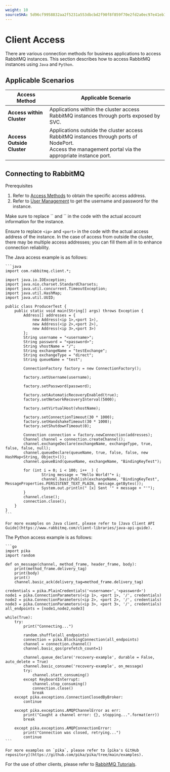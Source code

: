 ```yaml
---
weight: 10
sourceSHA: 5d96cf9958832aa2f5231a553dbcbd2f90f8f859f70e2fd2a0ec97e41eb1e705
---
```


# Client Access

There are various connection methods for business applications to access RabbitMQ instances. This section describes how to access RabbitMQ instances using `Java` and `Python`.

## Applicable Scenarios

| Access Method     | Applicable Scenario                                           |
| ------------------| ----------------------------------------------------------- |
| **Access within Cluster** | Applications within the cluster access RabbitMQ instances through ports exposed by SVC. |
| **Access Outside Cluster** | Applications outside the cluster access RabbitMQ instances through ports of NodePort.<br />Access the management portal via the appropriate instance port. |

## Connecting to RabbitMQ

Prerequisites

1. Refer to [Access Methods](../functions/40-accessmethod) to obtain the specific access address.
2. Refer to [User Management](../functions/20-user) to get the username and password for the instance.

<Directive type="tip" title="Tip">
  Make sure to replace `<username>` and `<password>` in the code with the actual account information for the instance.

  Ensure to replace `<ip>` and `<port>` in the code with the actual access address of the instance. In the case of access from outside the cluster, there may be multiple access addresses; you can fill them all in to enhance connection reliability.
</Directive>

<Tabs>
  <Tab label="Java">
    The Java access example is as follows:

    ```java
    import com.rabbitmq.client.*;

    import java.io.IOException;
    import java.nio.charset.StandardCharsets;
    import java.util.concurrent.TimeoutException;
    import java.util.HashMap;
    import java.util.UUID;

    public class ProducerTest {
        public static void main(String[] args) throws Exception {
            Address[] addresses = {
                new Address(<ip 1>,<port 1>),
                new Address(<ip 2>,<port 2>),
                new Address(<ip 3>,<port 3>)
            };
            String username = "<username>";
            String password = "<password>";
            String vhostName = "/";
            String exchangeName = "testExchange";
            String exchangeType = "direct";
            String queueName = "test";

            ConnectionFactory factory = new ConnectionFactory();

            factory.setUsername(username);

            factory.setPassword(password);

            factory.setAutomaticRecoveryEnabled(true);
            factory.setNetworkRecoveryInterval(5000);

            factory.setVirtualHost(vhostName);

            factory.setConnectionTimeout(30 * 1000);
            factory.setHandshakeTimeout(30 * 1000);
            factory.setShutdownTimeout(0);

            Connection connection = factory.newConnection(addresses);
            Channel channel = connection.createChannel();
            channel.exchangeDeclare(exchangeName, exchangeType, true, false, false, null);
            channel.queueDeclare(queueName, true, false, false, new HashMap<String, Object>());
            channel.queueBind(queueName, exchangeName, "BindingKeyTest");

            for (int i = 0; i < 100; i++  ) {
                    String message = "Hello World!"+ i;
                    channel.basicPublish(exchangeName, "BindingKeyTest", MessageProperties.PERSISTENT_TEXT_PLAIN, message.getBytes());
                    System.out.println(" [x] Sent '" + message + "'");
            }
            channel.close();
            connection.close();
        }
    }
    ```

    For more examples on Java client, please refer to [Java Client API Guide](https://www.rabbitmq.com/client-libraries/java-api-guide).
  </Tab>

  <Tab label="Python">
    The Python access example is as follows:

    ```go
    import pika
    import random

    def on_message(channel, method_frame, header_frame, body):
        print(method_frame.delivery_tag)
        print(body)
        print()
        channel.basic_ack(delivery_tag=method_frame.delivery_tag)

    credentials = pika.PlainCredentials('<username>','<password>')
    node1 = pika.ConnectionParameters(<ip 1>, <port 1>, '/', credentials)
    node2 = pika.ConnectionParameters(<ip 2>, <port 2>, '/', credentials)
    node3 = pika.ConnectionParameters(<ip 3>, <port 3>, '/', credentials)
    all_endpoints = [node1,node2,node3]

    while(True):
        try:
            print("Connecting...")

            random.shuffle(all_endpoints)
            connection = pika.BlockingConnection(all_endpoints)
            channel = connection.channel()
            channel.basic_qos(prefetch_count=1)

            channel.queue_declare('recovery-example', durable = False, auto_delete = True)
            channel.basic_consume('recovery-example', on_message)
            try:
                channel.start_consuming()
            except KeyboardInterrupt:
                channel.stop_consuming()
                connection.close()
                break
        except pika.exceptions.ConnectionClosedByBroker:
            continue

        except pika.exceptions.AMQPChannelError as err:
            print("Caught a channel error: {}, stopping...".format(err))
            break

        except pika.exceptions.AMQPConnectionError:
            print("Connection was closed, retrying...")
            continue
    ```

    For more examples on `pika`, please refer to [pika's GitHub repository](https://github.com/pika/pika/tree/main/examples).
  </Tab>
</Tabs>

For the use of other clients, please refer to [RabbitMQ Tutorials](https://www.rabbitmq.com/tutorials).
